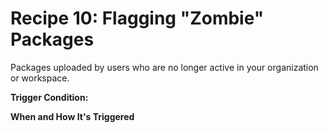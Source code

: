 
# Recipe 10: Flagging "Zombie" Packages 

Packages uploaded by users who are no longer active in your organization or workspace.

<RemoteCodeBlock
  lang="rego"
  src="https://raw.githubusercontent.com/cloudsmith-io/rego-recipes/refs/heads/main/recipe-10/policy.rego"
/>

**Trigger Condition:**

**When and How It's Triggered**

